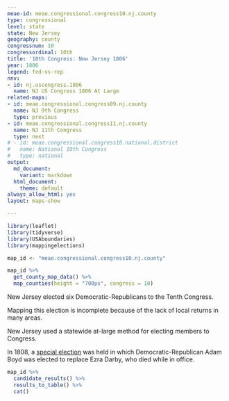 ```yaml
---
meae-id: meae.congressional.congress10.nj.county
type: congressional
level: state
state: New Jersey
geography: county
congressnum: 10
congressordinal: 10th
title: '10th Congress: New Jersey 1806'
year: 1806
legend: fed-vs-rep
nnv:
- id: nj.uscongress.1806
  name: NJ US Congress 1806 At Large
related-maps:
- id: meae.congressional.congress09.nj.county
  name: NJ 9th Congress
  type: previous
- id: meae.congressional.congress11.nj.county
  name: NJ 11th Congress
  type: next
# - id: meae.congressional.congress10.national.district
#   name: National 10th Congress
#   type: national
output:
  md_document:
    variant: markdown
  html_document:
    theme: default
always_allow_html: yes
layout: maps-show

---
```


```r
library(leaflet)
library(tidyverse)
library(USAboundaries)
library(mappingelections)

map_id <- "meae.congressional.congress10.nj.county"
```

<div class="map">

```r
map_id %>%
  get_county_map_data() %>%
  map_counties(height = "700px", congress = 10)
```

</div>

New Jersey elected six Democratic-Republicans to the Tenth Congress.

Mapping this election is incomplete because of the lack of local returns in many areas.

New Jersey used a statewide at-large method for electing members to Congress.

In 1808, a [special election](http://earlyamericanelections.org/dev/maps/meae.congressional.congress10.nj.county.html) was held in which Democratic-Republican Adam Boyd was elected to replace Ezra Darby, who died while in office.

<div class="results-table">

```r
map_id %>%
  candidate_results() %>%
  results_to_table() %>%
  cat()
```

</div>
